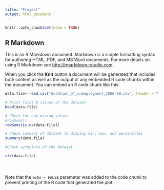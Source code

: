 ```yaml
---
title: "Project"
output: html_document
---
```


```r
knitr::opts_chunk$set(echo = TRUE)
```

## R Markdown

This is an R Markdown document. Markdown is a simple formatting syntax for authoring HTML, PDF, and MS Word documents. For more details on using R Markdown see <http://rmarkdown.rstudio.com>.

When you click the **Knit** button a document will be generated that includes both content as well as the output of any embedded R code chunks within the document. You can embed an R code chunk like this:

```r
data.file<-read.csv("duration_of_unemployment_2006-19.csv", header = T)

# Print first 6 values of the dataset
head(data.file)


```

```r
# Check for any mising values
#rowSums()
rowSums(is.na(data.file))


```


```r
# Check summary of dataset to display min, max, and percentiles
summary(data.file)

```


```r

#Check syructure of the dataset

str(data.file)

```


## 

#

```r

```

Note that the `echo = FALSE` parameter was added to the code chunk to prevent printing of the R code that generated the plot.

